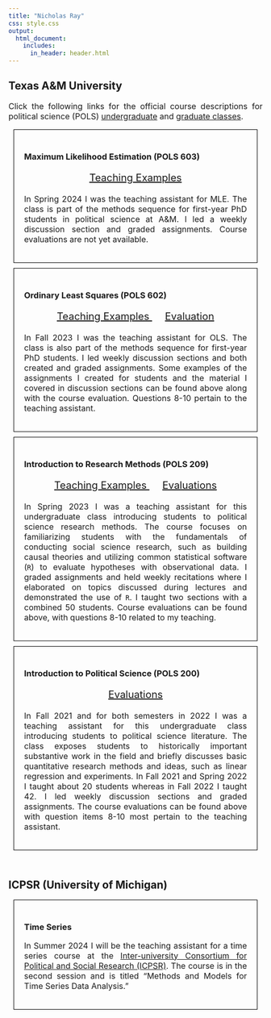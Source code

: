 ```yaml
---
title: "Nicholas Ray"
css: style.css
output:
  html_document:
    includes:
      in_header: header.html
---
```

<head> <meta Nicholas Norfleet Ray/>
  <!-- Google tag (gtag.js) -->
  <script async src="https://www.googletagmanager.com/gtag/js?id=G-2BJ6GPSDGY"></script>
  <script>
    window.dataLayer = window.dataLayer || [];
    function gtag(){dataLayer.push(arguments);}
    gtag('js', new Date());
    gtag('config', 'G-2BJ6GPSDGY');
  </script>
  <meta Teaching/>
  <meta Classes/>
</head>
<section>
  <h1> Texas A&M University </h1>
  <p align="justify" style="font-size:16px;"> Click the following links for the official course descriptions for political science (POLS) <a href=https://catalog.tamu.edu/undergraduate/course-descriptions/pols/ >undergraduate</a> and <a href=https://catalog.tamu.edu/graduate/course-descriptions/pols/ >graduate classes</a>. </p>
  <div style="padding:20px;border:0.5px solid black;margin:10px;">
  <h3> Maximum Likelihood Estimation (POLS 603)</h3>
  <p align="center" style = "font-size:20px;"> 
  <a href = teaching_files/603_teaching_examples.zip>Teaching Examples <i class="fas fa-chalkboard-teacher"></i></a>
  </p>
  <p align="justify" style="font-size:16px;"> In Spring 2024 I was the teaching assistant for MLE. The class is part of the methods sequence for first-year PhD students in political science at A&M. I led a weekly discussion section and graded assignments. Course evaluations are not yet available.</p>
  </div>
  <div style="padding:20px;border:0.5px solid black;margin:10px;">
  <h3> Ordinary Least Squares (POLS 602) </h3>
  <p align="center" style = "font-size:20px;"> 
  <a href = teaching_files/602_teaching_examples.zip>Teaching Examples <i class="fas fa-chalkboard-teacher"></i></a>&emsp;
  <a href=teaching_files/602_evaluation.pdf#page=7> Evaluation <i class="fas fa-file"></i></a> 
  </p>
  <p align="justify" style="font-size:16px;"> In Fall 2023 I was the teaching assistant for OLS. The class is also part of the methods sequence for first-year PhD students. I led weekly discussion sections and both created and graded assignments. Some examples of the assignments I created for students and the material I covered in discussion sections can be found above along with the course evaluation. Questions 8-10 pertain to the teaching assistant. </p>
  </div>
  <div style="padding:20px;border:0.5px solid black;margin:10px;">
  <h3> Introduction to Research Methods (POLS 209)</h3>
  <p align="center" style = "font-size:20px;"> 
  <a href = teaching_files/209_teaching_examples.zip>Teaching Examples <i class="fas fa-chalkboard-teacher"></i></a>&emsp;
  <a href=teaching_files/209_evaluations.zip> Evaluations <i class="fas fa-file"></i></a> 
  </p>
  <p align="justify" style="font-size:16px;"> In Spring 2023 I was a teaching assistant for this undergraduate class introducing students to political science research methods. The course focuses on familiarizing students with the fundamentals of conducting social science research, such as building causal theories and utilizing common statistical software (`R`) to evaluate hypotheses with observational data. I graded assignments and held weekly recitations where I elaborated on topics discussed during lectures and demonstrated the use of `R`. I taught two sections with a combined 50 students. Course evaluations can be found above, with questions 8-10 related to my teaching. </p>
  </div>
  <div style="padding:20px;border:0.5px solid black;margin:10px;">
  <h3> Introduction to Political Science (POLS 200)</h3>
  <p align="center" style = "font-size:20px;"> 
  <a href=teaching_files/200_evaluations.zip> Evaluations <i class="fas fa-file"></i></a> 
  </p>
  <p align="justify" style="font-size:16px;"> In Fall 2021 and for both semesters in 2022 I was a teaching assistant for this undergraduate class introducing students to political science literature. The class exposes students to historically important substantive work in the field and briefly discusses basic quantitative research methods and ideas, such as linear regression and experiments. In Fall 2021 and Spring 2022 I taught about 20 students whereas in Fall 2022 I taught 42. I led weekly discussion sections and graded assignments. The course evaluations can be found above with question items 8-10 most pertain to the teaching assistant. </p>
  </div>
  <br>
  <h1> ICPSR (University of Michigan) </h1>
  <div style="padding:20px;border:0.5px solid black;margin:10px;">
  <h3> Time Series</h3>
  <p align="justify" style="font-size:16px;"> In Summer 2024 I will be the teaching assistant for a time series course at the <a href=https://www.icpsr.umich.edu/web/pages/sumprog/courses/three-week-sessions.html >Inter-university Consortium for Political and Social Research (ICPSR)</a>. The course is in the second session and is titled "Methods and Models for Time Series Data Analysis." </p>
  </div>
</section>